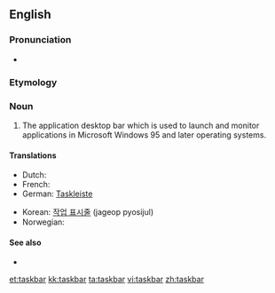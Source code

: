 ==English==

===Pronunciation===
* {{audio|en-uk-taskbar.ogg|Audio (UK)}}

===Etymology===
{{compound|task|bar}}

===Noun===
{{en-noun}}

# {{computing}} The application desktop bar which is used to launch and monitor applications in Microsoft Windows 95 and later operating systems.

====Translations====
{{trans-top|taskbar}}
* Dutch: {{t|nl|taakbalk|m}}
* French: {{t|fr|barre des tâches|f}}
* German: [[Taskleiste]] {{f}}
{{trans-mid}}
* Korean: [[작업 표시줄]] (jageop pyosijul)
* Norwegian: {{t-|no|oppgavelinje|c}}
{{trans-bottom}}

====See also====
* {{pedialite}}

[[et:taskbar]]
[[kk:taskbar]]
[[ta:taskbar]]
[[vi:taskbar]]
[[zh:taskbar]]
